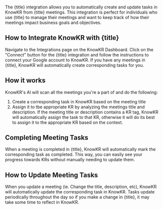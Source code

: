 The {title} integration allows you to automatically create and update tasks in KnowKR from {title} meetings.
This integration is perfect for individuals who use {title} to manage their meetings and want to keep track of how their meetings impact business goals and objectives.

## How to Integrate KnowKR with {title}

<Steps>
    <Step title="Navigate to the Integrations Page">
        Navigate to the Integrations page on the KnowKR Dashboard.
    </Step>
    <Step title="Get Connected">
        Click on the "Connect" button for the {title} integration and follow the instructions to connect your Google account to KnowKR.
    </Step>
    <Step title="That's It">
        If you have any meetings in {title}, KnowKR will automatically create corresponding tasks for you.
    </Step>
</Steps>

## How it works

KnowKR's AI will scan all the meetings you're a part of and do the following:

1. Create a corresponding task in KnowKR based on the meeting title
2. Assign it to tbe appropriate KR by analyzing the meetings title and description. If the meeting title or description contains a KR tag, KnowKR will automatically assign the task to that KR, otherwise it will do its best to assign it to the appropriate KR based on the context.

## Completing Meeting Tasks

When a meeting is completed in {title}, KnowKR will automatically mark the corresponding task as completed. This way, you can easily see your progress towards KRs without manually needing to update them.

## How to Update Meeting Tasks

When you update a meeting (ie. Change the title, description, etc), KnowKR will automatically update the corresponding task in KnowKR.
Tasks update periodically throughout the day so if you make a change in {title}, it may take some time to reflect in KnowKR.